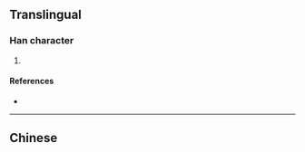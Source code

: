 {{character info/new}}
==Translingual==

===Han character===
{{Han char|rn=46|rad=山|as=05|sn=8|four=|canj=FBU|ids=⿳⺍冖山}}

# {{defn|Han|sort=山05}}

====References====
* {{Han ref|kx=0310.071|hdz=10768.130|uh=5CC3|ud=23747}}

----

==Chinese==
{{zh-see|嶨}}